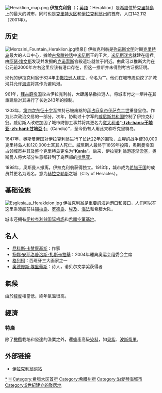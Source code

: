 {{coord|35|20|N|25|8|E|display=title}}
[[File:Heraklion_map.png|right]]
'''伊拉克利翁'''（{{lang-el|Ηράκλειο}}；[[英語|英語]]：Heraklion）是[[希腊|希腊]]位於[[克里特島|克里特島]]上的最大的城市，同时也是[[克里特大区|克里特大区]]和[[伊拉克利翁州|伊拉克利翁州]]的首府，人口142,112（2001年）。

== 历史 ==
[[File:Morozini_Fountain_Heraklion.jpg|thumb]]喷泉]]
伊拉克利翁是[[弥诺斯文明|弥诺斯文明]]时期[[克里特岛|克里特岛]]最大的人口中心，據說[[古希臘神話|古希臘神話]]中[[米諾斯|米諾斯]]王的王宮，[[米諾斯迷宮|米諾斯迷宮]]就建在這裡。由[[阿瑟·埃文斯|阿瑟·埃文斯]]发现并发掘的[[克诺索斯|克诺索斯]]宫殿遗址就位于附近。由此可以推断大约在公元前2000年左右这里应该有港口存在，但这一推断并未得到考古证据证明。

现代的伊拉克利翁于824年由[[撒拉逊人|撒拉逊人]]建立，命名为“'''{{Unicode|Ḫandaq}}'''”。他们在城市周边挖了护城河并允许[[海盗|海盗]]将其作为避风港。

961年，[[拜占庭帝国|拜占庭帝国]]攻占伊拉克利翁，大肆屠杀撒拉逊人，将城市付之一炬并在其重建后对其进行了长达243年的控制。

1203年，[[第四次十字军东征|第四次东征十字军]]扶持已被废黜的[[拜占庭皇帝|拜占庭皇帝]][[伊萨克二世|伊萨克二世]]重登皇位。作为此次政治交易的一部分，次年，协助过十字军的[[威尼斯共和国|威尼斯共和国]]控制了伊拉克利翁。威尼斯人改进加固了城市防御工事并将其更名为[[意大利语|意大利语]]“'''[[干地亞|-{zh-hans:干地亚; zh-hant:甘地亞;}-]]'''（Candia）”，至今仍有人用此来称呼克里特岛。

1647年，[[奥斯曼帝国|奥斯曼帝国]]对伊拉克利翁进行了长达[[干地亚围攻战|22年的围攻]]，血腥的战争使30,000克里特岛人和120,000土耳其人死亡。威尼斯人最终于1669年投降，奥斯曼帝国占领城市并其及整个克里特岛更名为“'''Kania'''”。后来，伊拉克利翁港逐渐淤塞，奥斯曼人将大部分生意都转到了岛西部的[[哈尼亚|哈尼亚]]。

1898年，奥斯曼人撤离，伊拉克利翁获得独立。1913年，城市成为[[希腊王国|希腊王国]]的成员并更名为现名，意为[[赫拉克勒斯|赫拉克勒斯]]之城（City of Heracles）。

== 基础设施 ==
[[File:Esglesia_a_Herakleion.jpg|thumb]]
伊拉克利翁是重要的海运港口和渡口，人们可以在这里乘渡船前往[[锡拉岛|锡拉岛]]、[[罗德岛|罗德岛]]、[[埃及|埃及]]、[[海法|海法]]和希腊大陆。

城市还拥有[[伊拉克利翁国际机场|伊拉克利翁国际机场]]和[[希腊空军基地|希腊空军基地]]。

== 名人 ==
* [[尼科斯·卡赞察基斯|尼科斯·卡赞察基斯]]：作家
* [[扬娜·安耶洛普洛斯-扎斯卡拉基|扬娜·安耶洛普洛斯-扎斯卡拉基]]：2004年雅典奥运会组委会主席
* [[格列柯|格列柯]]：西班牙三大画家之一
* [[奥德修斯·埃里蒂斯|奥德修斯·埃里蒂斯]]：诗人，诺贝尔文学奖获得者

== 氣候 ==
由於[[緯度|緯度]]相當低，終年氣溫很高。

== 經濟 ==
=== 特產 ===
除了[[橄欖|橄欖]]栽培和發達的漁業之外，還盛產高級[[染料|染料]]，如[[貝紫|貝紫]]、[[波斯漿果|波斯漿果]]。

== 外部链接 ==
{{commonscat|Herakleion}}
* [http://www.heraklion-city.gr 伊拉克利翁网站] {{Wayback|url=http://www.heraklion-city.gr/ |date=20170924101801 }}

{{希臘各州首府}}
{{Authority control}}
[[Category:伊拉克利翁|*]]
[[Category:希臘城市|H]]
[[Category:希腊大区首府|Category:希腊大区首府]]
[[Category:希腊州府|Category:希腊州府]]
[[Category:沿愛琴海城市|Category:沿愛琴海城市]]
[[Category:9世紀建立的聚居地|Category:9世紀建立的聚居地]]